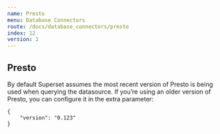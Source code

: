 ```yaml
---
name: Presto
menu: Database Connectors
route: /docs/database_connectors/presto
index: 12
version: 1
---
```


Presto
-------------

By default Superset assumes the most recent version of Presto is being used when querying the datasource. If you’re using an older version of Presto, you can configure it in the extra parameter:

```
{
    "version": "0.123"
}
```

